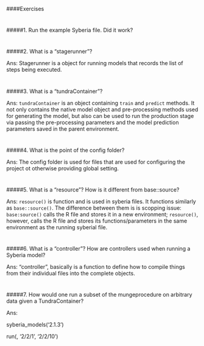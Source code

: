 ####Exercises

#
#####1. Run the example Syberia file. Did it work?


#
#####2. What is a "stagerunner"?

Ans: Stagerunner is a object for running models that records the list of steps being executed.  


#
#####3. What is a "tundraContainer"?

Ans: `tundraContainer` is an object containing `train` and `predict` methods. It not only contains the native model object and pre-processing methods used for generating the model, but also can be used to run the production stage via passing the   pre-processing parameters and the model prediction parameters saved in the parent environment.


#
#####4. What is the point of the config folder?

Ans: The config folder is used for files that are used for configuring the project ot otherwise providing global setting.


#
#####5. What is a "resource"? How is it different from base::source?

Ans: `resource()` is function and is used in syberia files. It functions similarly as `base::source()`. The difference between them is is scopping issue: `base:source()` calls the R file and stores it in a new environment; `resource()`, however, calls the R file and stores its functions/parameters in the same environment as the running syberial file. 


#
#####6. What is a "controller"? How are controllers used when running a Syberia model?

Ans: "controller", basically is a function to define how to compile things from their individual files into the complete objects.


#
#####7. How would one run a subset of the mungeprocedure on arbitrary data given a TundraContainer?

Ans:

syberia_models('2.1.3')

run(, '2/2/1', '2/2/10')

